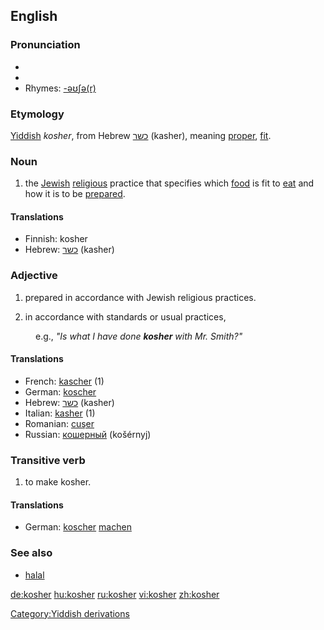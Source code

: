 ==English==

===Pronunciation===
*{{IPA|/ˈkəʊʃ@(r)/}}
*{{SAMPA|/"k@US@(r)/}}
*Rhymes: [[Rhymes:English:-əʊʃə(r)|-əʊʃə(r)]]

===Etymology===
[[Yiddish]] ''kosher'', from Hebrew [[כשר]] (kasher), meaning [[proper]], [[fit]].

===Noun===
{{en-noun|-}}

# the [[Jew]]ish [[religion|religious]] practice that specifies which [[food]] is fit to [[eat]] and how it is to be [[prepare]]d.

====Translations====
*Finnish: kosher
*Hebrew: [[כשר]] (kasher)

===Adjective===
{{en-adj|-}}

# {{italbrac|of food}} prepared in accordance with Jewish religious practices.
# {{italbrac|generally}} in accordance with standards or usual practices, 
:e.g., ''"Is what I have done '''kosher''' with Mr. Smith?"''

====Translations====
*French: [[kascher]] (1) 
*German: [[koscher]]
*Hebrew: [[כשר]] (kasher)
*Italian: [[kasher]] (1)
*Romanian: [[cuşer]]
*Russian: [[кошерный]] (košérnyj)

===Transitive verb===
{{en-verb}}

# {{transitive}} to make kosher.

====Translations====
*German: [[koscher]] [[machen]]

===See also===
*[[halal]]

[[Category:Yiddish derivations]]

[[de:kosher]]
[[hu:kosher]]
[[ru:kosher]]
[[vi:kosher]]
[[zh:kosher]]